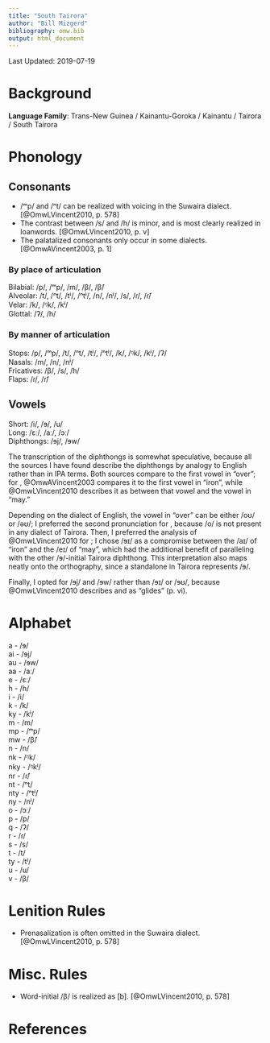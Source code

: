 ```yaml
---
title: "South Tairora"
author: "Bill Mizgerd"
bibliography: omw.bib
output: html_document
---
```


Last Updated: 2019-07-19

# Background

**Language Family**: Trans-New Guinea / Kainantu-Goroka / Kainantu / Tairora / South Tairora

# Phonology

## Consonants

* /ᵐp/ and /ⁿt/ can be realized with voicing in the Suwaira dialect. [@OmwLVincent2010, p. 578]
* The contrast between /s/ and /h/ is minor, and is most clearly realized in loanwords. [@OmwLVincent2010, p. v]
* The palatalized consonants only occur in some dialects. [@OmwAVincent2003, p. 1]

### By place of articulation

Bilabial: /p/, /ᵐp/, /m/, /β/, /β̃/  
Alveolar: /t/, /ⁿt/, /tʲ/, /ⁿtʲ/, /n/, /nʲ/, /s/, /ɾ/, /ɾ̃/  
Velar: /k/, /ᵑk/, /kʲ/  
Glottal: /ʔ/, /h/  

### By manner of articulation

Stops: /p/, /ᵐp/, /t/, /ⁿt/, /tʲ/, /ⁿtʲ/, /k/, /ᵑk/, /kʲ/, /ʔ/  
Nasals: /m/, /n/, /nʲ/  
Fricatives: /β/, /s/, /h/  
Flaps: /ɾ/, /ɾ̃/  

## Vowels

Short: /i/, /ɘ/, /u/  
Long: /ɛː/, /aː/, /ɔː/  
Diphthongs: /ɘj/, /ɘw/  

The transcription of the diphthongs is somewhat speculative, because all the sources I have found describe the diphthongs by analogy to English rather than in IPA terms. Both sources compare <au> to the first vowel in "over"; for <ai>, @OmwAVincent2003 compares it to the first vowel in "iron", while @OmwLVincent2010 describes it as between that vowel and the vowel in "may."

Depending on the dialect of English, the vowel in "over" can be either /oʊ/ or /əʊ/; I preferred the second pronunciation for <au>, because /o/ is not present in any dialect of Tairora. Then, I preferred the analysis of @OmwLVincent2010 for <ai>; I chose /ɘɪ/ as a compromise between the /aɪ/ of "iron" and the /eɪ/ of "may", which had the additional benefit of paralleling with the other /ɘ/-initial Tairora diphthong. This interpretation also maps neatly onto the orthography, since a standalone <a> in Tairora represents /ɘ/.

Finally, I opted for /ɘj/ and /ɘw/ rather than /ɘɪ/ or /ɘʊ/, because @OmwLVincent2010 describes <ai> and <au> as "glides" (p. vi).

# Alphabet

a - /ɘ/  
  ai - /ɘj/  
  au - /ɘw/  
aa - /aː/  
e - /ɛː/  
h - /h/  
i - /i/  
k - /k/  
  ky - /kʲ/  
m - /m/  
  mp - /ᵐp/  
  mw - /β̃/  
n - /n/  
  nk - /ᵑk/  
    nky - /ᵑkʲ/  
  nr - /ɾ̃/  
  nt - /ⁿt/  
    nty - /ⁿtʲ/  
  ny - /nʲ/  
o - /ɔː/  
p - /p/  
q - /ʔ/  
r - /ɾ/  
s - /s/  
t - /t/  
  ty - /tʲ/  
u - /u/  
v - /β/  

# Lenition Rules

* Prenasalization is often omitted in the Suwaira dialect. [@OmwLVincent2010, p. 578]

# Misc. Rules

* Word-initial /β/ is realized as [b]. [@OmwLVincent2010, p. 578]

# References
